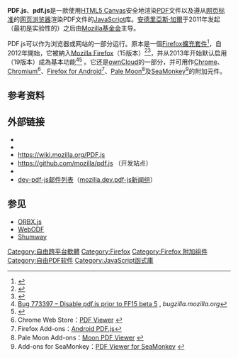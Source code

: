 {{NoteTA|G1=IT|G2=FL|1=zh-cn:库;zh-tw:函式庫}}
{{Infobox software
| name                   = PDF.js
| title                  = PDF.js
| logo                   = Pdf-js logo.svg
| logo caption           =
| screenshot             = Firefox 19.0b4.PDF Viewer.ru.tolstoy nazb.clearlooksclassic.png
| caption                = Firefox 19.0b4中的PDF檢視器
| collapsible            = 
| author                 = [[安德里亞斯·加爾|安德里亞斯·加爾]]
| developer              = [[Mozilla|Mozilla]]
| released               = <!-- {{Start date|YYYY|MM|DD|df=yes/no}} -->
| discontinued           = 
| latest release version = 2.14.305<ref name="githubrelease">{{Cite web |url=https://github.com/mozilla/pdf.js/releases |title=GitHub釋出頁面 |accessdate=2022-05-14 |archive-date=2015-12-19 |archive-url=https://web.archive.org/web/20151219091102/https://github.com/mozilla/pdf.js/releases }}</ref>
| latest release date    = {{Start date and age|2022|05|14}}
| latest preview version = 
| latest preview date    = 
| programming language   = [[JavaScript|JavaScript]]、[[HTML5|HTML5]]
| operating system       = 全部
| platform               = 
| size                   = 
| language               = 
| language count         = <!-- DO NOT include this parameter unless you know what it does -->
| language footnote      = 
| status                 = 活跃
| genre                  = 转换器／查看器
| license                = [[Apache许可证|Apache许可证]] 2.0
| alexa                  = 
| website                = {{URL|github.com/mozilla/pdf.js}}
}}
{{Portal|自由软件}}
'''PDF.js'''、'''pdf.js'''是一款使用[[Canvas_(HTML元素)|HTML5 Canvas]]安全地渲染[[PDF|PDF]]文件以及遵从[[网页标准|网页标准]]的[[网页浏览器|网页浏览器]]渲染PDF文件的[[JavaScript|JavaScript]]库。[[安德里亞斯·加爾|安德里亞斯·加爾]]于2011年发起（最初是实验性的）之后由[[Mozilla基金会|Mozilla基金会]]主导。

PDF.js可以作为浏览器或网站的一部分运行。原本是一個[[Firefox擴充套件列表|Firefox擴充套件]]<ref>{{Cite web|title = PDF Viewer(discontinued)|url = https://addons.mozilla.org/en-US/firefox/addon/pdfjs/|website = addons.mozilla.org|accessdate = 2015-12-02|deadurl = yes|archiveurl = https://web.archive.org/web/20151205121858/https://addons.mozilla.org/en-US/firefox/addon/pdfjs/|archivedate = 2015-12-05}}</ref>，自2012年開始，它被納入[[Mozilla_Firefox|Mozilla Firefox]]（15版本）<ref>{{cite news
|title=PDF.JS and Download Manager Panel Pushed to Firefox 15
|author=Lucian Parfeni
|first=
|last=
|authorlink=
|url=http://news.softpedia.com/news/PDF-JS-and-Download-Manager-Panel-Pushed-to-Firefox-15-267154.shtml
|agency=
|newspaper=
|publisher=[[Softpedia|Softpedia]]
|location=
|date=2012-04-30
|page=
|pages=
|at=
|accessdate=2012-09-09
|quote=
|archiveurl=https://web.archive.org/web/20120510162940/http://news.softpedia.com/news/PDF-JS-and-Download-Manager-Panel-Pushed-to-Firefox-15-267154.shtml
|archivedate=2012-05-10
|deadurl=no
|ref=
}}</ref><ref>{{cite news
 |title       = Вышла новая версия браузера Firefox 15
 |first       = Anton
 |last        = Blagoveschenskiy
 |authorlink  = 
 |url         = http://www.rg.ru/2012/08/29/firefox-site-anons.html
 |agency      = 
 |newspaper   = Rossiyskaya Gazeta
 |publisher   = 
 |location    = 
 |isbn        = 
 |issn        = 
 |oclc        = 
 |pmid        = 
 |pmd         = 
 |bibcode     = 
 |doi         = 
 |id          = 
 |date        = 2012-08-29
 |page        = 
 |pages       = 
 |at          = 
 |accessdate  = 2012-09-09
 |language    = ru
 |trans_title = New version 15 of the Firefox browser released
 |quote       = 
 |archiveurl  = https://web.archive.org/web/20120831183609/http://www.rg.ru/2012/08/29/firefox-site-anons.html
 |archivedate = 2012-08-31
 |deadurl     = no
 |ref         = 
}}</ref>，并从2013年开始默认启用（19版本）成為基本功能<ref>[https://bugzilla.mozilla.org/show_bug.cgi?id=773397 Bug 773397 – Disable pdf.js prior to FF15 beta 5] {{Wayback|url=https://bugzilla.mozilla.org/show_bug.cgi?id=773397 |date=20150113164256 }}, ''bugzilla.mozilla.org''</ref><ref name="Firefox Notes - Desktop">{{cite web|title=Firefox 19.0 Release Notes|url=https://www.mozilla.org/en-US/firefox/19.0/releasenotes/|accessdate=2013-04-30|archive-date=2013-05-01|archive-url=https://web.archive.org/web/20130501010128/http://www.mozilla.org/en-US/firefox/19.0/releasenotes/|dead-url=no}}</ref> 。它还是[[ownCloud|ownCloud]]的一部分，并可用作[[Google_Chrome|Chrome]]、[[Chromium|Chromium]]<ref>Chrome Web Store：[https://chrome.google.com/webstore/detail/pdf-viewer/oemmndcbldboiebfnladdacbdfmadadm PDF Viewer] {{Wayback|url=https://chrome.google.com/webstore/detail/pdf-viewer/oemmndcbldboiebfnladdacbdfmadadm |date=20150113164458 }}</ref>、[[Firefox_for_Android|Firefox for Android]]<ref>Firefox Add-ons：[https://addons.mozilla.org/android/addon/android-pdf-js/ Android PDF.js]</ref>、[[苍月浏览器|Pale Moon]]<ref>Pale Moon Add-ons：[http://addons.palemoon.org/addon/moon-pdf-viewer/ Moon PDF Viewer] {{Wayback|url=http://addons.palemoon.org/addon/moon-pdf-viewer/ |date=20190609185752 }}</ref>及[[SeaMonkey|SeaMonkey]]<ref>Add-ons for SeaMonkey：[https://addons.thunderbird.net/en-US/seamonkey/addon/pdf-js-for-seamonkey/ PDF Viewer for SeaMonkey] {{Wayback|url=https://addons.thunderbird.net/en-US/seamonkey/addon/pdf-js-for-seamonkey/ |date=20190605023312 }}</ref>的附加元件。

==参考资料==
{{reflist}}

==外部链接==
* {{Cite web
|url = //support.mozilla.org/en-US/kb/view-pdf-files-firefox-without-downloading-them
|title = View PDF files in Firefox without downloading them
|work = Firefox帮助
|publisher = Mozilla
|accessdate = 2013年2月21日
|archive-date = 2013年3月7日
|archive-url = https://web.archive.org/web/20130307211702/http://support.mozilla.org/en-US/kb/view-pdf-files-firefox-without-downloading-them
|dead-url = no
}}
* {{Cite web
|url = http://andreasgal.com/2011/06/15/pdf-js/
|title = pdf.js: Rendering PDF with HTML5 and JavaScript
|authors = Chris Jones与[[Andreas_Gal|Andreas Gal]]（及pdf.js小组）
|work = [[Andreas_Gal|Andreas Gal]]的博客
|date = 2011-06-15
|accessdate = 2013-02-02
|archive-date = 2013-01-28
|archive-url = https://web.archive.org/web/20130128071611/http://andreasgal.com/2011/06/15/pdf-js/
|dead-url = no
}}
* https://wiki.mozilla.org/PDF.js{{Wayback|url=https://wiki.mozilla.org/PDF.js |date=20150113155038 }}
* https://github.com/mozilla/pdf.js {{Wayback|url=https://github.com/mozilla/pdf.js |date=20141230041706 }} {{Wayback|url=https://github.com/mozilla/pdf.js |date=20141230041706 }}<nowiki></nowiki>（开发站点）
* {{Cite web
|url = http://news.softpedia.com/news/Script-of-the-Day-pdf-js-266909.shtml
|title = Script of the Day: pdf.js
|author = Catalin Cimpanu
|work = Softpedia
|date = 2012-05-03
|accessdate = 2013-02-02
|archive-date = 2012-05-08
|archive-url = https://web.archive.org/web/20120508234245/http://news.softpedia.com/news/Script-of-the-Day-pdf-js-266909.shtml
|dead-url = no
}}
* [https://web.archive.org/web/20150304000247/https://lists.mozilla.org/listinfo/dev-pdf-js dev-pdf-js邮件列表]（[news://news.mozilla.org/mozilla.dev.pdf-js mozilla.dev.pdf-js新闻组]{{dead link|date=2017年11月 |bot=InternetArchiveBot |fix-attempted=yes }}）

==参见==
*[[ORBX.js|ORBX.js]]
*[[WebODF|WebODF]]
*[[Shumway|Shumway]]

{{PDF readers}}
{{Mozilla}}

[[Category:自由跨平台軟體|Category:自由跨平台軟體]]
[[Category:Firefox|Category:Firefox]]
[[Category:Firefox_附加组件|Category:Firefox 附加组件]]
[[Category:自由PDF软件|Category:自由PDF软件]]
[[Category:JavaScript函式庫|Category:JavaScript函式庫]]